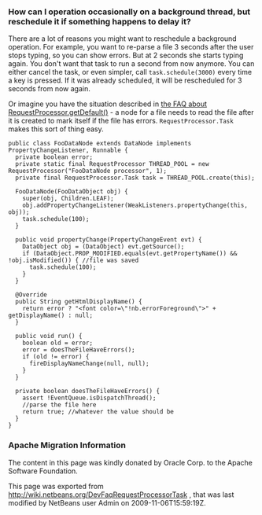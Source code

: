 <!--

    Licensed to the Apache Software Foundation (ASF) under one
    or more contributor license agreements.  See the NOTICE file
    distributed with this work for additional information
    regarding copyright ownership.  The ASF licenses this file
    to you under the Apache License, Version 2.0 (the
    "License"); you may not use this file except in compliance
    with the License.  You may obtain a copy of the License at

      http://www.apache.org/licenses/LICENSE-2.0

    Unless required by applicable law or agreed to in writing,
    software distributed under the License is distributed on an
    "AS IS" BASIS, WITHOUT WARRANTIES OR CONDITIONS OF ANY
    KIND, either express or implied.  See the License for the
    specific language governing permissions and limitations
    under the License.

-->

===How can I operation occasionally on a background thread, but reschedule it if something happens to delay it?===

There are a lot of reasons you might want to reschedule a background operation.  For example, you want to re-parse a file 3 seconds after the user stops typing, so you can show errors.  But at 2 seconds she starts typing again.  You don't want that task to run a second from now anymore.  You can either cancel the task, or even simpler, call <tt>task.schedule(3000)</tt> every time a key is pressed.  If it was already scheduled, it will be rescheduled for 3 seconds from now again.

Or imagine you have the situation described in [[DevFaqRequestProcessor| the FAQ about RequestProcessor.getDefault()]] - a node for a file needs to read the file after it is created to mark itself if the file has errors.  <tt>RequestProcessor.Task</tt> makes this sort of thing easy.

<pre>
public class FooDataNode extends DataNode implements PropertyChangeListener, Runnable {
  private boolean error;
  private static final RequestProcessor THREAD_POOL = new RequestProcessor("FooDataNode processor", 1);
  private final RequestProcessor.Task task = THREAD_POOL.create(this);

  FooDataNode(FooDataObject obj) {
    super(obj, Children.LEAF);
    obj.addPropertyChangeListener(WeakListeners.propertyChange(this, obj));
    task.schedule(100);
  }

  public void propertyChange(PropertyChangeEvent evt) {
    DataObject obj = (DataObject) evt.getSource();
    if (DataObject.PROP_MODIFIED.equals(evt.getPropertyName()) && !obj.isModified()) { //file was saved
      task.schedule(100);
    }
  }

  @Override
  public String getHtmlDisplayName() {
    return error ? "<font color=\"!nb.errorForeground\">" + getDisplayName() : null;
  }

  public void run() {
    boolean old = error;
    error = doesTheFileHaveErrors();
    if (old != error) {
      fireDisplayNameChange(null, null);
    }
  }

  private boolean doesTheFileHaveErrors() {
    assert !EventQueue.isDispatchThread();
    //parse the file here
    return true; //whatever the value should be
  }
}
</pre>

===Apache Migration Information===

The content in this page was kindly donated by Oracle Corp. to the
Apache Software Foundation.

This page was exported from http://wiki.netbeans.org/DevFaqRequestProcessorTask , 
that was last modified by NetBeans user Admin 
on 2009-11-06T15:59:19Z.

